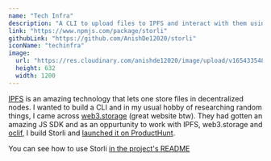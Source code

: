 ```yaml
---
name: "Tech Infra"
description: "A CLI to upload files to IPFS and interact with them using web3.storage"
link: "https://www.npmjs.com/package/storli"
githubLink: "https://github.com/AnishDe12020/storli"
iconName: "techinfra"
image:
  url: "https://res.cloudinary.com/anishde12020/image/upload/v1654335485/Blogfolio/og_vst6z1.png"
  height: 632
  width: 1200
---
```


[IPFS](https://ipfs.io/) is an amazing technology that lets one store files in decentralized nodes. I wanted to build a CLI and in my usual hobby of researching random things, I came across [web3.storage](https://web3.storage/) (great website btw). They had gotten an amazing JS SDK and as an oppurtunity to work with IPFS, web3.storage and [oclif](https://oclif.io/), I build Storli and [launched it on ProductHunt](https://www.producthunt.com/posts/storli).

You can see how to use Storli [in the project's README](https://github.com/AnishDe12020/storli#readme)
